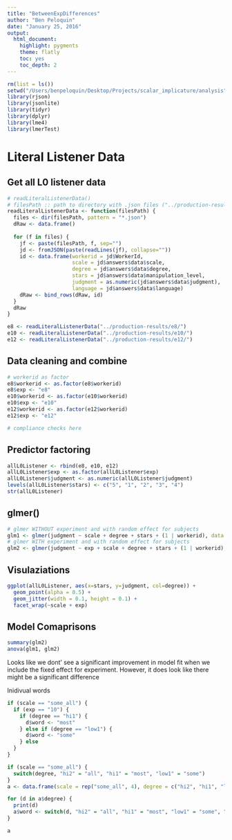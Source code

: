 ```yaml
---
title: "BetweenExpDifferences"
author: "Ben Peloquin"
date: "January 25, 2016"
output:
  html_document:
    highlight: pygments
    theme: flatly
    toc: yes
    toc_depth: 2
---
```


```r
rm(list = ls())
setwd("/Users/benpeloquin/Desktop/Projects/scalar_implicature/analysis")
library(rjson)
library(jsonlite)
library(tidyr)
library(dplyr)
library(lme4)
library(lmerTest)
```

# Literal Listener Data

## Get all L0 listener data
```r

# readLiteralListenerData()
# filesPath :: path to directory with .json files ("../production-results/e8/")
readLiteralListenerData <- function(filesPath) {
  files <- dir(filesPath, pattern = "*.json")
  dRaw <- data.frame()  
  
  for (f in files) {
    jf <- paste(filesPath, f, sep="")
    jd <- fromJSON(paste(readLines(jf), collapse=""))
    id <- data.frame(workerid = jd$WorkerId,
                     scale = jd$answers$data$scale,
                     degree = jd$answers$data$degree,
                     stars = jd$answers$data$manipulation_level,
                     judgment = as.numeric(jd$answers$data$judgment),
                     language = jd$answers$data$language)
    dRaw <- bind_rows(dRaw, id)
  }
  dRaw
}

e8 <- readLiteralListenerData("../production-results/e8/")
e10 <- readLiteralListenerData("../production-results/e10/")
e12 <- readLiteralListenerData("../production-results/e12/")
```

## Data cleaning and combine
```r
# workerid as factor
e8$workerid <- as.factor(e8$workerid)
e8$exp <- "e8"
e10$workerid <- as.factor(e10$workerid)
e10$exp <- "e10"
e12$workerid <- as.factor(e12$workerid)
e12$exp <- "e12"

# compliance checks here

```

## Predictor factoring
```r
allL0Listener <- rbind(e8, e10, e12)
allL0Listener$exp <- as.factor(allL0Listener$exp)
allL0Listener$judgment <- as.numeric(allL0Listener$judgment)
levels(allL0Listener$stars) <- c("5", "1", "2", "3", "4")
str(allL0Listener)
```

## glmer()
```r
# glmer WITHOUT experiment and with random effect for subjects
glm1 <- glmer(judgment ~ scale + degree + stars + (1 | workerid), data = allL0Listener)
# glmer WITH experiment and with random effect for subjects
glm2 <- glmer(judgment ~ exp + scale + degree + stars + (1 | workerid), data = allL0Listener)
```

## Visulaziations
```r
ggplot(allL0Listener, aes(x=stars, y=judgment, col=degree)) + 
  geom_point(alpha = 0.5) +
  geom_jitter(width = 0.1, height = 0.1) +
  facet_wrap(~scale + exp)
```

## Model Comaprisons
```r
summary(glm2)
anova(glm1, glm2)
```
Looks like we dont' see a significant improvement in model fit when we include the fixed effect for experiment. However, it does look like there might be a significant difference

Inidivual words
```r
if (scale == "some_all") {
  if (exp == "10") {
    if (degree == "hi1") {
      d$word <- "most"
    } else if (degree == "low1") {
      d$word <- "some"
    } else 
  }
}

if (scale == "some_all") {
  switch(degree, "hi2" = "all", "hi1" = "most", "low1" = "some")
}
a <- data.frame(scale = rep("some_all", 4), degree = c("hi2", "hi1", "low1", "low2"), stringsAsFactors = FALSE)

for (d in a$degree) {
  print(d)
  a$word <- switch(d, "hi2" = "all", "hi1" = "most", "low1" = "some", "low2" = "none")  
}

a
```


